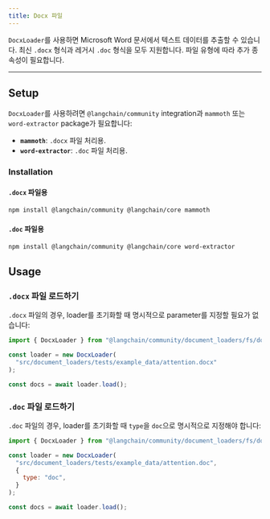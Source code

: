 ```yaml
---
title: Docx 파일
---
```


`DocxLoader`를 사용하면 Microsoft Word 문서에서 텍스트 데이터를 추출할 수 있습니다. 최신 `.docx` 형식과 레거시 `.doc` 형식을 모두 지원합니다. 파일 유형에 따라 추가 종속성이 필요합니다.

---

## Setup

`DocxLoader`를 사용하려면 `@langchain/community` integration과 `mammoth` 또는 `word-extractor` package가 필요합니다:

- **`mammoth`**: `.docx` 파일 처리용.
- **`word-extractor`**: `.doc` 파일 처리용.

### Installation

#### `.docx` 파일용

```bash npm
npm install @langchain/community @langchain/core mammoth
```
#### `.doc` 파일용

```bash npm
npm install @langchain/community @langchain/core word-extractor
```
## Usage

### `.docx` 파일 로드하기

`.docx` 파일의 경우, loader를 초기화할 때 명시적으로 parameter를 지정할 필요가 없습니다:

```javascript
import { DocxLoader } from "@langchain/community/document_loaders/fs/docx";

const loader = new DocxLoader(
  "src/document_loaders/tests/example_data/attention.docx"
);

const docs = await loader.load();
```
### `.doc` 파일 로드하기

`.doc` 파일의 경우, loader를 초기화할 때 `type`을 `doc`으로 명시적으로 지정해야 합니다:

```javascript
import { DocxLoader } from "@langchain/community/document_loaders/fs/docx";

const loader = new DocxLoader(
  "src/document_loaders/tests/example_data/attention.doc",
  {
    type: "doc",
  }
);

const docs = await loader.load();
```